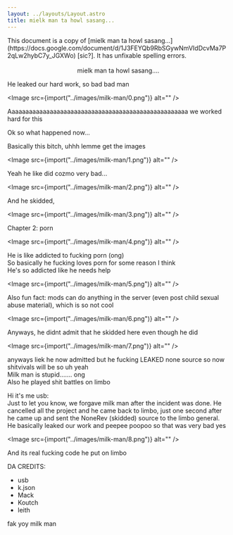 ```yaml
---
layout: ../layouts/Layout.astro
title: mielk man ta howl sasang...
---
```



<div class="notification">
	This document is a copy of [mielk man ta howl
	sasang...](https://docs.google.com/document/d/1J3FEYQb9RbSGywNmVIdDcvMa7P2qLw2hybC7y_JGXWo)
	[sic?]. It has unfixable spelling errors.
</div>

<br />

<div style="text-align:center">mielk man ta howl sasang....</div>

He leaked our hard work, so bad bad man

<Image src={import("../images/milk-man/0.png")} alt="" />

Aaaaaaaaaaaaaaaaaaaaaaaaaaaaaaaaaaaaaaaaaaaaaaaaaaaa we worked hard for this

Ok so what happened now...

Basically this bitch, uhhh lemme get the images

<Image src={import("../images/milk-man/1.png")} alt="" />

Yeah he like did cozmo very bad...

<Image src={import("../images/milk-man/2.png")} alt="" />

And he skidded,

<Image src={import("../images/milk-man/3.png")} alt="" />

Chapter 2: porn

<Image src={import("../images/milk-man/4.png")} alt="" />

He is like addicted to fucking porn (ong)  
So basically he fucking loves porn for some reason I think  
He's so addicted like he needs help

<Image src={import("../images/milk-man/5.png")} alt="" />

Also fun fact: mods can do anything in the server (even post child sexual abuse material), which is so not cool

<Image src={import("../images/milk-man/6.png")} alt="" />

Anyways, he didnt admit that he skidded here even though he did

<Image src={import("../images/milk-man/7.png")} alt="" />

anyways liek he now admitted but he fucking LEAKED none source so now shitvivals will be so uh yeah  
Milk man is stupid....... ong  
Also he played shit battles on limbo

Hi it's me usb:  
Just to let you know, we forgave milk man after the incident was done. He cancelled all the project and he came back to limbo, just one second after he came up and sent the NoneRev (skidded) source to the limbo general. He basically leaked our work and peepee poopoo so that was very bad yes

<Image src={import("../images/milk-man/8.png")} alt="" />

And its real fucking code he put on limbo

DA CREDITS:

-   usb
-   k.json
-   Mack
-   Koutch
-   leith

fak yoy milk man
